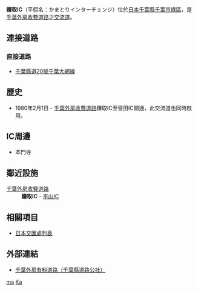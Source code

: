 {{日本公路設施
|設施名稱 = 鎌取IC
|色 =
|圖像 =
|pxl = 
|圖像簡介 = 
|公路名稱1 = [[千葉外房收費道路|千葉外房收費道路]]
|IC編號1 = 
|收費站編號1 = 
|記號1 = 
|起點1 = 鎌取IC
|距離1 = 0.0
|上一設施1 = 
|上一設施距離1 = 
|下一設施1 = [[平山IC|平山IC]]
|下一設施距離1 = 0.4
|連接道路 = [[千葉縣道20號千葉大網線|千葉縣道20號千葉大網線]]
|啟用日期 = 1980年2月1日
|停用日期 = 
|流量 = 
|智能IC = 
|上行營業時間 = 
|上行油站 = 
|上行油站營業時間 = 
|下行營業時間 = 
|下行油站 = 
|下行油站營業時間 = 
|郵政編碼 = 
|所在地 = {{JPN}}[[千葉縣|千葉縣]][[千葉市|千葉市]][[綠區_(千葉市)|綠區]]鎌取町
|坐標 = {{coord|35|34|16.15|N|140|10|19.18|E}}
|備註 =
}}
'''鎌取IC'''（平假名：かまとりインターチェンジ）位於[[日本|日本]][[千葉縣|千葉縣]][[千葉市|千葉市]][[綠區_(千葉市)|綠區]]，是[[千葉外房收費道路|千葉外房收費道路]]之[[交流道|交流道]]。

== 連接道路 ==
=== 直接道路 ===
* [[千葉縣道20號千葉大網線|千葉縣道20號千葉大網線]]

== 歷史 ==
*1980年2月1日 - [[千葉外房收費道路|千葉外房收費道路]]鎌取IC至譽田IC開通，此交流道也同時啟用。

== IC周邊 ==
*本門寺

== 鄰近設施 ==
; [[千葉外房收費道路|千葉外房收費道路]]
: '''鎌取IC''' - [[平山IC|平山IC]]

== 相關項目 ==
* [[日本交匯處列表|日本交匯處列表]]

== 外部連結 ==
* [https://web.archive.org/web/20120127034546/http://www.chiba-dourokousha.or.jp/11.html 千葉外房有料道路（千葉縣道路公社）]

{{千葉外房收費道路}}

[[Category:日本交流道_Ka|ma]]
[[Category:千葉縣交流道|Ka]]